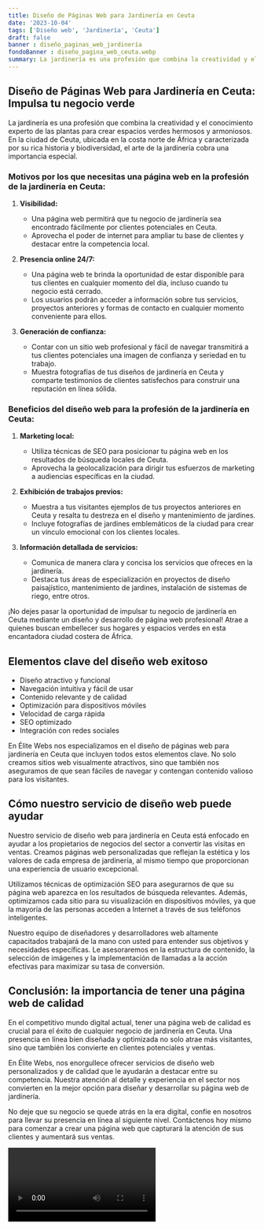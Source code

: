 ```yaml
---
title: Diseño de Páginas Web para Jardinería en Ceuta
date: '2023-10-04'
tags: ['Diseño web', 'Jardinería', 'Ceuta']
draft: false
banner : diseño_paginas_web_jardinería
fondoBanner : diseño_pagina_web_ceuta.webp
summary: La jardinería es una profesión que combina la creatividad y el conocimiento experto de las plantas para crear espacios verdes hermosos y armoniosos. En la ciudad de Ceuta, ubicada en la costa norte de África y caracterizada por su rica historia y biodiversidad, el arte de la jardinería cobra una importancia especial.
---
```


## Diseño de Páginas Web para Jardinería en Ceuta: Impulsa tu negocio verde

La jardinería es una profesión que combina la creatividad y el conocimiento experto de las plantas para crear espacios verdes hermosos y armoniosos. En la ciudad de Ceuta, ubicada en la costa norte de África y caracterizada por su rica historia y biodiversidad, el arte de la jardinería cobra una importancia especial.

### Motivos por los que necesitas una página web en la profesión de la jardinería en Ceuta:

1. **Visibilidad:**
   - Una página web permitirá que tu negocio de jardinería sea encontrado fácilmente por clientes potenciales en Ceuta.
   - Aprovecha el poder de internet para ampliar tu base de clientes y destacar entre la competencia local.

2. **Presencia online 24/7:**
   - Una página web te brinda la oportunidad de estar disponible para tus clientes en cualquier momento del día, incluso cuando tu negocio está cerrado.
   - Los usuarios podrán acceder a información sobre tus servicios, proyectos anteriores y formas de contacto en cualquier momento conveniente para ellos.

3. **Generación de confianza:**
   - Contar con un sitio web profesional y fácil de navegar transmitirá a tus clientes potenciales una imagen de confianza y seriedad en tu trabajo.
   - Muestra fotografías de tus diseños de jardinería en Ceuta y comparte testimonios de clientes satisfechos para construir una reputación en línea sólida.

### Beneficios del diseño web para la profesión de la jardinería en Ceuta:

1. **Marketing local:**
   - Utiliza técnicas de SEO para posicionar tu página web en los resultados de búsqueda locales de Ceuta.
   - Aprovecha la geolocalización para dirigir tus esfuerzos de marketing a audiencias específicas en la ciudad.

2. **Exhibición de trabajos previos:**
   - Muestra a tus visitantes ejemplos de tus proyectos anteriores en Ceuta y resalta tu destreza en el diseño y mantenimiento de jardines.
   - Incluye fotografías de jardines emblemáticos de la ciudad para crear un vínculo emocional con los clientes locales.

3. **Información detallada de servicios:**
   - Comunica de manera clara y concisa los servicios que ofreces en la jardinería.
   - Destaca tus áreas de especialización en proyectos de diseño paisajístico, mantenimiento de jardines, instalación de sistemas de riego, entre otros.

¡No dejes pasar la oportunidad de impulsar tu negocio de jardinería en Ceuta mediante un diseño y desarrollo de página web profesional! Atrae a quienes buscan embellecer sus hogares y espacios verdes en esta encantadora ciudad costera de África.

<GifSeo />

<Cta />

## Elementos clave del diseño web exitoso

- Diseño atractivo y funcional
- Navegación intuitiva y fácil de usar
- Contenido relevante y de calidad
- Optimización para dispositivos móviles
- Velocidad de carga rápida
- SEO optimizado
- Integración con redes sociales

En Élite Webs nos especializamos en el diseño de páginas web para jardinería en Ceuta que incluyen todos estos elementos clave. No solo creamos sitios web visualmente atractivos, sino que también nos aseguramos de que sean fáciles de navegar y contengan contenido valioso para los visitantes.

## Cómo nuestro servicio de diseño web puede ayudar

Nuestro servicio de diseño web para jardinería en Ceuta está enfocado en ayudar a los propietarios de negocios del sector a convertir las visitas en ventas. Creamos páginas web personalizadas que reflejan la estética y los valores de cada empresa de jardinería, al mismo tiempo que proporcionan una experiencia de usuario excepcional.

Utilizamos técnicas de optimización SEO para asegurarnos de que su página web aparezca en los resultados de búsqueda relevantes. Además, optimizamos cada sitio para su visualización en dispositivos móviles, ya que la mayoría de las personas acceden a Internet a través de sus teléfonos inteligentes.

Nuestro equipo de diseñadores y desarrolladores web altamente capacitados trabajará de la mano con usted para entender sus objetivos y necesidades específicas. Le asesoraremos en la estructura de contenido, la selección de imágenes y la implementación de llamadas a la acción efectivas para maximizar su tasa de conversión.

## Conclusión: la importancia de tener una página web de calidad

En el competitivo mundo digital actual, tener una página web de calidad es crucial para el éxito de cualquier negocio de jardinería en Ceuta. Una presencia en línea bien diseñada y optimizada no solo atrae más visitantes, sino que también los convierte en clientes potenciales y ventas.

En Élite Webs, nos enorgullece ofrecer servicios de diseño web personalizados y de calidad que le ayudarán a destacar entre su competencia. Nuestra atención al detalle y experiencia en el sector nos convierten en la mejor opción para diseñar y desarrollar su página web de jardinería.

No deje que su negocio se quede atrás en la era digital, confíe en nosotros para llevar su presencia en línea al siguiente nivel. Contáctenos hoy mismo para comenzar a crear una página web que capturará la atención de sus clientes y aumentará sus ventas.

<Video />

<CtaBot job='Jardinería' city='Ceuta'/>

<Gmaps query='Ceuta+españa+maps' />